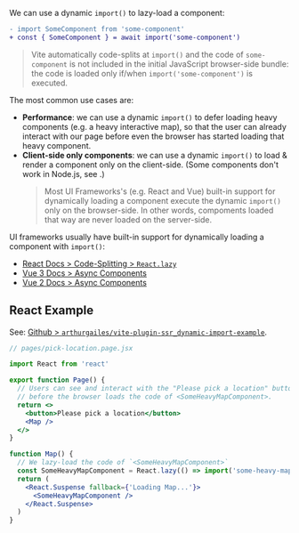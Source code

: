 
We can use a dynamic `import()` to lazy-load a component:

```diff
- import SomeComponent from 'some-component'
+ const { SomeComponent } = await import('some-component')
```

> Vite automatically code-splits at `import()` and the code of `some-component` is not included in the initial JavaScript browser-side bundle:
> the code is loaded only if/when `import('some-component')` is executed.

The most common use cases are:
 - **Performance**: we can use a dynamic `import()` to defer loading heavy components (e.g. a heavy interactive map), so that the user can already interact with our page before even the browser has started loading that heavy component.
 - **Client-side only components**: we can use a dynamic `import()` to load & render a component only on the client-side. (Some components don't work in Node.js, see <Link href="/client-only-components" />.)
   > Most UI Frameworks's (e.g. React and Vue) built-in support for dynamically loading a component execute the dynamic `import()` only on the browser-side. In other words, compoments loaded that way are never loaded on the server-side.

UI frameworks usually have built-in support for dynamically loading a component with `import()`:
 - [React Docs > Code-Splitting > `React.lazy`](https://reactjs.org/docs/code-splitting.html#reactlazy)
 - [Vue 3 Docs > Async Components](https://v3.vuejs.org/guide/component-dynamic-async.html#async-components)
 - [Vue 2 Docs > Async Components](https://vuejs.org/v2/guide/components-dynamic-async.html)


## React Example

See: [Github > `arthurgailes/vite-plugin-ssr_dynamic-import-example`](https://github.com/arthurgailes/vite-plugin-ssr_dynamic-import-example).

```jsx
// pages/pick-location.page.jsx

import React from 'react'

export function Page() {
  // Users can see and interact with the "Please pick a location" button
  // before the browser loads the code of <SomeHeavyMapComponent>.
  return <>
    <button>Please pick a location</button>
    <Map />
  </>
}

function Map() {
  // We lazy-load the code of `<SomeHeavyMapComponent>`
  const SomeHeavyMapComponent = React.lazy(() => import('some-heavy-map-component'))
  return (
    <React.Suspense fallback={'Loading Map...'}>
      <SomeHeavyMapComponent />
    </React.Suspense>
  )
}
```

